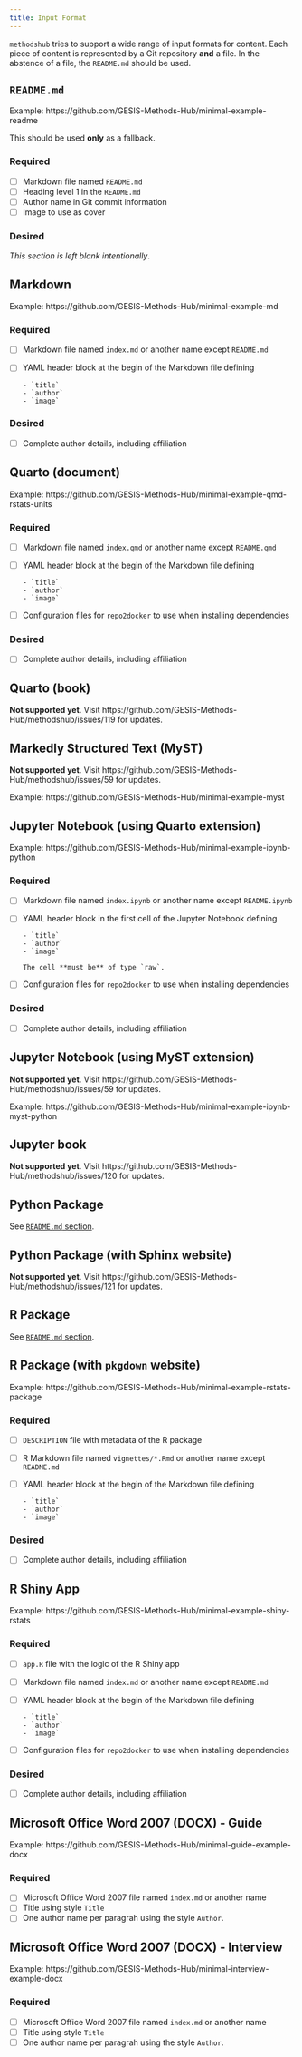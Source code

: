```yaml
---
title: Input Format
---
```


`methodshub` tries to support a wide range of input formats for content.
Each piece of content is represented by a Git repository **and** a file.
In the abstence of a file, the `README.md` should be used.

## `README.md`

Example: https://github.com/GESIS-Methods-Hub/minimal-example-readme

This should be used **only** as a fallback.

### Required

- [ ] Markdown file named `README.md`
- [ ] Heading level 1 in the `README.md`
- [ ] Author name in Git commit information
- [ ] Image to use as cover

### Desired

*This section is left blank intentionally*.

## Markdown

Example: https://github.com/GESIS-Methods-Hub/minimal-example-md

### Required

- [ ] Markdown file named `index.md` or another name except `README.md`
- [ ] YAML header block at the begin of the Markdown file defining

      - `title`
      - `author`
      - `image`

### Desired

- [ ] Complete author details, including affiliation

## Quarto (document)

Example: https://github.com/GESIS-Methods-Hub/minimal-example-qmd-rstats-units

### Required

- [ ] Markdown file named `index.qmd` or another name except `README.qmd`
- [ ] YAML header block at the begin of the Markdown file defining

      - `title`
      - `author`
      - `image`
- [ ] Configuration files for `repo2docker` to use when installing dependencies

### Desired

- [ ] Complete author details, including affiliation

## Quarto (book)

**Not supported yet**. Visit https://github.com/GESIS-Methods-Hub/methodshub/issues/119 for updates.

## Markedly Structured Text (MyST)

**Not supported yet**. Visit https://github.com/GESIS-Methods-Hub/methodshub/issues/59 for updates.

Example: https://github.com/GESIS-Methods-Hub/minimal-example-myst

## Jupyter Notebook (using Quarto extension)

Example: https://github.com/GESIS-Methods-Hub/minimal-example-ipynb-python

### Required

- [ ] Markdown file named `index.ipynb` or another name except `README.ipynb`
- [ ] YAML header block in the first cell of the Jupyter Notebook defining

      - `title`
      - `author`
      - `image`

      The cell **must be** of type `raw`.
- [ ] Configuration files for `repo2docker` to use when installing dependencies

### Desired

- [ ] Complete author details, including affiliation

## Jupyter Notebook (using MyST extension)

**Not supported yet**. Visit https://github.com/GESIS-Methods-Hub/methodshub/issues/59 for updates.

Example: https://github.com/GESIS-Methods-Hub/minimal-example-ipynb-myst-python

## Jupyter book

**Not supported yet**. Visit https://github.com/GESIS-Methods-Hub/methodshub/issues/120 for updates.

## Python Package

See [`README.md` section](#readm-me).

## Python Package (with Sphinx website)

**Not supported yet**. Visit https://github.com/GESIS-Methods-Hub/methodshub/issues/121 for updates.

## R Package

See [`README.md` section](#readm-me).

## R Package (with `pkgdown` website)

Example: https://github.com/GESIS-Methods-Hub/minimal-example-rstats-package

### Required

- [ ] `DESCRIPTION` file with metadata of the R package
- [ ] R Markdown file named `vignettes/*.Rmd` or another name except `README.md`
- [ ] YAML header block at the begin of the Markdown file defining

      - `title`
      - `author`
      - `image`

### Desired

- [ ] Complete author details, including affiliation

## R Shiny App

Example: https://github.com/GESIS-Methods-Hub/minimal-example-shiny-rstats

### Required

- [ ] `app.R` file with the logic of the R Shiny app
- [ ] Markdown file named `index.md` or another name except `README.md`
- [ ] YAML header block at the begin of the Markdown file defining

      - `title`
      - `author`
      - `image`
- [ ] Configuration files for `repo2docker` to use when installing dependencies

### Desired

- [ ] Complete author details, including affiliation

## Microsoft Office Word 2007 (DOCX) - Guide

Example: https://github.com/GESIS-Methods-Hub/minimal-guide-example-docx

### Required

- [ ] Microsoft Office Word 2007 file named `index.md` or another name
- [ ] Title using style `Title`
- [ ] One author name per paragrah using the style `Author`.

## Microsoft Office Word 2007 (DOCX) - Interview

Example: https://github.com/GESIS-Methods-Hub/minimal-interview-example-docx

### Required

- [ ] Microsoft Office Word 2007 file named `index.md` or another name
- [ ] Title using style `Title`
- [ ] One author name per paragrah using the style `Author`.
